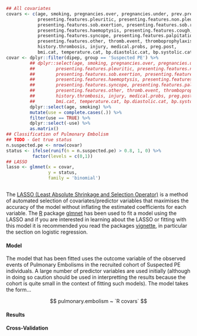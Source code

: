 ```r
## All covariates
covars <- c(age, smoking, pregnancies.over, pregnancies.under, prev.preg.problem,
            presenting.features.pleuritic, presenting.features.non.pleuritic,
            presenting.features.sob.exertion, presenting.features.sob.rest,
            presenting.features.haemoptysis, presenting.features.cough,
            presenting.features.syncope, presenting.features.palpitations,
            presenting.features.other, thromb.event, thromboprophylaxis,
            history.thrombosis, injury, medical.probs, preg.post,
            bmi.cat, temperature.cat, bp.diastolic.cat, bp.systolic.cat)
covar <- dplyr::filter(dipep, group == 'Suspected PE') %>%
         ## dplyr::select(age, smoking, pregnancies.over, pregnancies.under, prev.preg.problem,
         ##        presenting.features.pleuritic, presenting.features.non.pleuritic,
         ##        presenting.features.sob.exertion, presenting.features.sob.rest,
         ##        presenting.features.haemoptysis, presenting.features.cough,
         ##        presenting.features.syncope, presenting.features.palpitations,
         ##        presenting.features.other, thromb.event, thromboprophylaxis,
         ##        history.thrombosis, injury, medical.probs, preg.post,
         ##        bmi.cat, temperature.cat, bp.diastolic.cat, bp.systolic.cat) %>%
         dplyr::select(age, smoking) %>%
         mutate(use = complete.cases(.)) %>%
         filter(use == TRUE) %>%
         dplyr::select(-use) %>%
         as.matrix()
## Classification of Pulmonary Embolism
## TODO - Get true status
n.suspected.pe <- nrow(covar)
status <- ifelse(runif(n = n.suspected.pe) > 0.8, 1, 0) %>%
          factor(levels = c(0,1))
## LASSO
lasso <- glmnet(x = covar,
                y = status,
                family = 'binomial')



```

The [LASSO (Least Absolute Shrinkage and Selection Operator)](https://en.wikipedia.org/wiki/Lasso_(statistics)) is a method of automated selection of covariates/predictor variables that maximises the accuracy of the model without inflating the estimated coefficients for each variable.  The [R](https://www.r-project.org/) package [glmnet](https://cran.r-project.org/web/packages/glmnet/) has been used to fit a model using the LASSO and if you are interested in learning about the LASSO or fitting with this model it is recommended you read the packages [vignette](https://cran.r-project.org/web/packages/glmnet/vignettes/glmnet\_beta.html), in particular the section on logistic regression.

#### Model

The model that has been fitted uses the outcome variable of the observed events of Pulmonary Embolisms in the recruited cohort of Suspected PE individuals.  A large number of predictor variables are used initially (although in doing so caution should be used in interpretting the results because the cohort is quite small in the context of fitting such models).  The model takes the form...

$$
pulmonary.embolism ~ `R covars`
$$

#### Results


#### Cross-Validation
